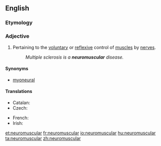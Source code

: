 ==English==

===Etymology===
{{prefix|neuro|muscular}}

===Adjective===
{{en-adj|-}}

# Pertaining to the [[voluntary]] or [[reflex]]ive control of [[muscle]]s by [[nerve]]s.
#: ''Multiple sclerosis is a '''neuromuscular''' disease.''

====Synonyms====
* [[myoneural]]

====Translations====
{{trans-top|pertaining to the voluntary control of muscles by nerves}}
* Catalan: {{t-|ca|neuromuscular}}
* Czech: {{t-|cs|nervosvalový}}
{{trans-mid}}
* French: {{t+|fr|neuromusculaire}}
* Irish: {{t-|ga|néarmhatánach}}
{{trans-bottom}}

[[et:neuromuscular]]
[[fr:neuromuscular]]
[[io:neuromuscular]]
[[hu:neuromuscular]]
[[ta:neuromuscular]]
[[zh:neuromuscular]]